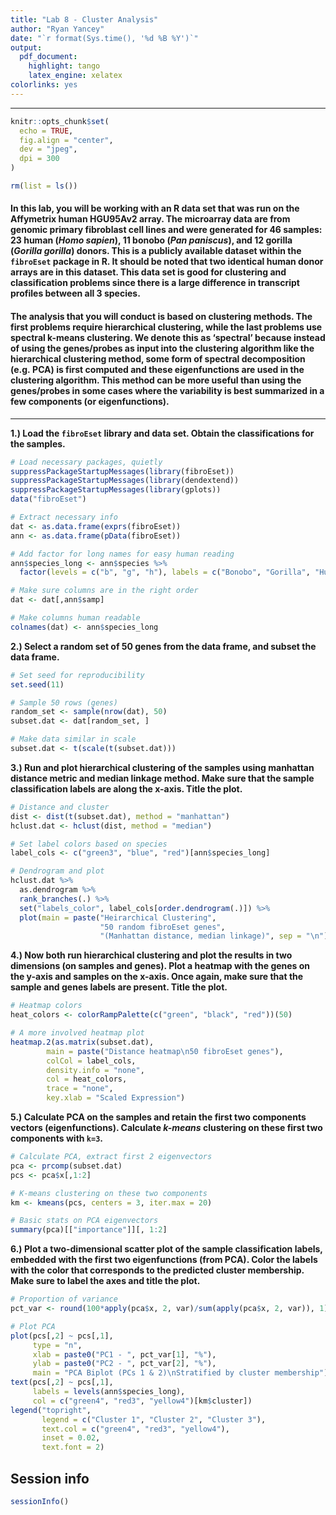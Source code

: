 ```yaml
---
title: "Lab 8 - Cluster Analysis"
author: "Ryan Yancey"
date: "`r format(Sys.time(), '%d %B %Y')`"
output: 
  pdf_document: 
    highlight: tango
    latex_engine: xelatex
colorlinks: yes
---
```


------------------------------------------------------------------------

```r
knitr::opts_chunk$set(
  echo = TRUE,
  fig.align = "center",
  dev = "jpeg",
  dpi = 300
)

rm(list = ls())
```

#### In this lab, you will be working with an R data set that was run on the Affymetrix human HGU95Av2 array. The microarray data are from genomic primary fibroblast cell lines and were generated for 46 samples: 23 human (*Homo sapien*), 11 bonobo (*Pan paniscus*), and 12 gorilla (*Gorilla gorilla*) donors. This is a publicly available dataset within the `fibroEset` package in R. It should be noted that two identical human donor arrays are in this dataset. This data set is good for clustering and classification problems since there is a large difference in transcript profiles between all 3 species.

#### The analysis that you will conduct is based on clustering methods. The first problems require hierarchical clustering, while the last problems use spectral k-means clustering. We denote this as ‘spectral’ because instead of using the genes/probes as input into the clustering algorithm like the hierarchical clustering method, some form of spectral decomposition (e.g. PCA) is first computed and these eigenfunctions are used in the clustering algorithm. This method can be more useful than using the genes/probes in some cases where the variability is best summarized in a few components (or eigenfunctions).

------------------------------------------------------------------------


**1.) Load the `fibroEset` library and data set. Obtain the classifications for the samples.**


```r
# Load necessary packages, quietly
suppressPackageStartupMessages(library(fibroEset))
suppressPackageStartupMessages(library(dendextend))
suppressPackageStartupMessages(library(gplots))
data("fibroEset")

# Extract necessary info
dat <- as.data.frame(exprs(fibroEset))
ann <- as.data.frame(pData(fibroEset))

# Add factor for long names for easy human reading
ann$species_long <- ann$species %>%
  factor(levels = c("b", "g", "h"), labels = c("Bonobo", "Gorilla", "Human"))

# Make sure columns are in the right order
dat <- dat[,ann$samp]

# Make columns human readable
colnames(dat) <- ann$species_long
```

\newpage 
**2.) Select a random set of 50 genes from the data frame, and subset the data frame.**


```r
# Set seed for reproducibility
set.seed(11)

# Sample 50 rows (genes)
random_set <- sample(nrow(dat), 50)
subset.dat <- dat[random_set, ]

# Make data similar in scale
subset.dat <- t(scale(t(subset.dat)))
```

\newpage 
**3.) Run and plot hierarchical clustering of the samples using manhattan distance metric and median linkage method. Make sure that the sample classification labels are along the x-axis. Title the plot.**


```r
# Distance and cluster
dist <- dist(t(subset.dat), method = "manhattan")
hclust.dat <- hclust(dist, method = "median")

# Set label colors based on species
label_cols <- c("green3", "blue", "red")[ann$species_long]

# Dendrogram and plot
hclust.dat %>% 
  as.dendrogram %>%
  rank_branches(.) %>%
  set("labels_color", label_cols[order.dendrogram(.)]) %>%
  plot(main = paste("Heirarchical Clustering", 
                    "50 random fibroEset genes",
                    "(Manhattan distance, median linkage)", sep = "\n"))
```

\newpage 
**4.) Now both run hierarchical clustering and plot the results in two dimensions (on samples and genes). Plot a heatmap with the genes on the y-axis and samples on the x-axis. Once again, make sure that the sample and genes labels are present. Title the plot.**


```r
# Heatmap colors
heat_colors <- colorRampPalette(c("green", "black", "red"))(50)

# A more involved heatmap plot
heatmap.2(as.matrix(subset.dat),
        main = paste("Distance heatmap\n50 fibroEset genes"),
        colCol = label_cols,
        density.info = "none",
        col = heat_colors,
        trace = "none",
        key.xlab = "Scaled Expression")
```

\newpage 
**5.) Calculate PCA on the samples and retain the first two components vectors (eigenfunctions). Calculate *k-means* clustering on these first two components with `k=3`.**


```r
# Calculate PCA, extract first 2 eigenvectors
pca <- prcomp(subset.dat)
pcs <- pca$x[,1:2]

# K-means clustering on these two components
km <- kmeans(pcs, centers = 3, iter.max = 20)

# Basic stats on PCA eigenvectors
summary(pca)[["importance"]][, 1:2]
```

\newpage 
**6.) Plot a two-dimensional scatter plot of the sample classification labels, embedded with the first two eigenfunctions (from PCA). Color the labels with the color that corresponds to the predicted cluster membership. Make sure to label the axes and title the plot.**


```r
# Proportion of variance
pct_var <- round(100*apply(pca$x, 2, var)/sum(apply(pca$x, 2, var)), 1)

# Plot PCA
plot(pcs[,2] ~ pcs[,1],
     type = "n",
     xlab = paste0("PC1 - ", pct_var[1], "%"), 
     ylab = paste0("PC2 - ", pct_var[2], "%"),
     main = "PCA Biplot (PCs 1 & 2)\nStratified by cluster membership")
text(pcs[,2] ~ pcs[,1],
     labels = levels(ann$species_long),
     col = c("green4", "red3", "yellow4")[km$cluster])
legend("topright", 
       legend = c("Cluster 1", "Cluster 2", "Cluster 3"),
       text.col = c("green4", "red3", "yellow4"),
       inset = 0.02,
       text.font = 2)
```

\newpage 

## Session info

```r
sessionInfo()
```
